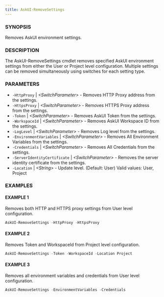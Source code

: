 ```yaml
---
title: AskUI-RemoveSettings
---
```



### SYNOPSIS

Removes AskUI environment settings.

### DESCRIPTION

The AskUI-RemoveSettings cmdlet removes specified AskUI environment settings from either the User or Project level configuration.
Multiple settings can be removed simultaneously using switches for each setting type.

### PARAMETERS

- `-HttpProxy` | _&lt;SwitchParameter&gt;_ - Removes HTTP Proxy address from the settings. 
- `-HttpsProxy` | _&lt;SwitchParameter&gt;_ - Removes HTTPS Proxy address from the settings. 
- `-Token` | _&lt;SwitchParameter&gt;_ - Removes AskUI Token from the settings. 
- `-WorkspaceId` | _&lt;SwitchParameter&gt;_ - Removes AskUI Workspace ID from the settings. 
- `-LogLevel` | _&lt;SwitchParameter&gt;_ - Removes Log level from the settings. 
- `-EnvironmentVariables` | _&lt;SwitchParameter&gt;_ - Removes All Environment Variables from the settings. 
- `-Credentials` | _&lt;SwitchParameter&gt;_ - Removes All Credentials from the settings. 
- `-ServerIdentityCertificate` | _&lt;SwitchParameter&gt;_ - Removes the server identity certificate from the settings. 
- `-Location` | _&lt;String&gt;_ - Update level. (Default: User)
Valid values: User, Project

### EXAMPLES

#### EXAMPLE 1

Removes both HTTP and HTTPS proxy settings from User level configuration.

```powershell
AskUI-RemoveSettings -HttpProxy -HttpsProxy
```
 
#### EXAMPLE 2

Removes Token and WorkspaceId from Project level configuration.

```powershell
AskUI-RemoveSettings -Token -WorkspaceId -Location Project
```
 
#### EXAMPLE 3

Removes all environment variables and credentials from User level configuration.

```powershell
AskUI-RemoveSettings -EnvironmentVariables -Credentials
```

